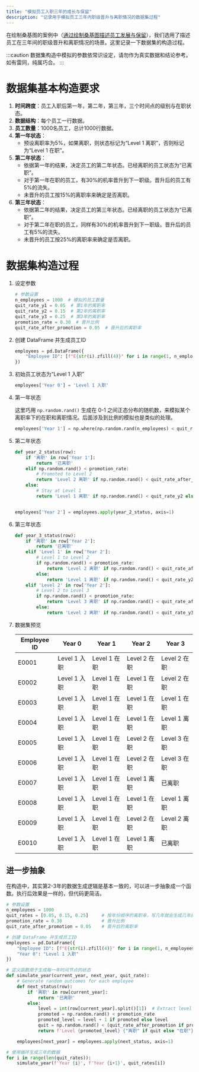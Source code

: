 ```yaml
---
title: "模拟员工入职三年的成长与保留"
description: "记录用于模拟员工三年内职级晋升与离职情况的数据集过程"
---
```


在绘制桑基图的案例中（[通过绘制桑基图描述员工发展与保留](../charts/echarts-sankey-chart)），我们选用了描述员工在三年间的职级晋升和离职情况的场景。这里记录一下数据集的构造过程。

:::caution
数据集构造中模拟的参数依常识设定，请勿作为真实数据和结论参考。如有雷同，纯属巧合。
:::

# 数据集基本构造要求

1. **时间跨度**：员工入职后第一年，第二年，第三年，三个时间点的级别与在职状态。
2. **数据结构**：每个员工一行数据。
3. **员工数量**：1000名员工，总计1000行数据。
4. **第一年状态**：
    - 预设离职率为5%，如果离职，则状态标记为“Level 1 离职”，否则标记为“Level 1 在职”。
5. **第二年状态**：
    - 依据第一年的结果，决定员工的第二年状态。已经离职的员工状态为“已离职”。
    - 对于第一年在职的员工，有30%的机率晋升到下一职级。晋升后的员工有5%的流失。
    - 未晋升的员工按15%的离职率来确定是否离职。
6. **第三年状态**：
    - 依据第二年的结果，决定员工的第三年状态。已经离职的员工状态为“已离职”。
    - 对于第二年在职的员工，同样有30%的机率晋升到下一职级。晋升后的员工有5%的流失。
    - 未晋升的员工按25%的离职率来确定是否离职。

# 数据集构造过程


<Steps>

1. 设定参数

    ```python
    # 参数设置
    n_employees = 1000  # 模拟的员工数量
    quit_rate_y1 = 0.05  # 第1年的离职率
    quit_rate_y2 = 0.15  # 第2年的离职率
    quit_rate_y3 = 0.25  # 第3年的离职率
    promotion_rate = 0.30  # 晋升比例
    quit_rate_after_promotion = 0.05  # 晋升后的离职率
    ```

2. 创建 DataFrame 并生成员工ID

    ```python
    employees = pd.DataFrame({
        "Employee ID": [f"E{str(i).zfill(4)}" for i in range(1, n_employees + 1)]
    })
    ```

3. 初始员工状态为“Level 1 入职”

    ```python
    employees['Year 0'] = 'Level 1 入职'
    ```

4. 第一年状态

    这里巧用 `np.random.rand()` 生成在 0-1 之间正态分布的随机数，来模拟某个离职率下的在职和离职情况。后面涉及到比例的模拟也是类似的处理。
    
    ```python
    employees['Year 1'] = np.where(np.random.rand(n_employees) < quit_rate_y1, 'Level 1 离职', 'Level 1 在职')
    ```
   
5. 第二年状态

    ```python
    def year_2_status(row):
        if '离职' in row['Year 1']:
            return '已离职'
        elif np.random.rand() < promotion_rate:
            # Promoted to Level 2
            return 'Level 2 离职' if np.random.rand() < quit_rate_after_promotion else 'Level 2 在职'
        else:
            # Stay at Level 1
            return 'Level 1 离职' if np.random.rand() < quit_rate_y2 else 'Level 1 在职'
    
    
    employees['Year 2'] = employees.apply(year_2_status, axis=1)
    ```
   
6. 第三年状态

    ```python
    def year_3_status(row):
        if '离职' in row['Year 2']:
            return '已离职'
        elif 'Level 1' in row['Year 2']:
            # Level 1 to Level 2
            if np.random.rand() < promotion_rate:
                return 'Level 2 离职' if np.random.rand() < quit_rate_after_promotion else 'Level 2 在职'
            else:
                return 'Level 1 离职' if np.random.rand() < quit_rate_y2 else 'Level 1 在职'
        elif 'Level 2' in row['Year 2']:
            # Level 2 to Level 3
            if np.random.rand() < promotion_rate:
                return 'Level 3 离职' if np.random.rand() < quit_rate_after_promotion else 'Level 3 在职'
            else:
                return 'Level 2 离职' if np.random.rand() < quit_rate_y3 else 'Level 2 在职'
    ```

7. 数据集预览

   | Employee ID | Year 0     | Year 1     | Year 2     | Year 3     |
   |-------------|------------|------------|------------|------------|
   | E0001       | Level 1 入职 | Level 1 在职 | Level 2 在职 | Level 2 在职 |
   | E0002       | Level 1 入职 | Level 1 在职 | Level 1 在职 | Level 2 在职 |
   | E0003       | Level 1 入职 | Level 1 在职 | Level 1 在职 | Level 1 在职 |
   | E0004       | Level 1 入职 | Level 1 在职 | Level 1 在职 | Level 1 离职 |
   | E0005       | Level 1 入职 | Level 1 在职 | Level 2 在职 | Level 3 在职 |
   | E0006       | Level 1 入职 | Level 1 在职 | Level 2 在职 | Level 3 在职 |
   | E0007       | Level 1 入职 | Level 1 在职 | Level 1 离职 | 已离职        |
   | E0008       | Level 1 入职 | Level 1 在职 | Level 1 在职 | Level 1 离职 |
   | E0009       | Level 1 入职 | Level 1 在职 | Level 2 在职 | Level 2 离职 |
   | E0010       | Level 1 入职 | Level 1 在职 | Level 1 离职 | 已离职        |

</Steps>

## 进一步抽象

在构造中，其实第2-3年的数据生成逻辑是基本一致的，可以进一步抽象成一个函数。执行后效果是一样的，但代码更简洁。

```python
# 参数设置
n_employees = 1000
quit_rates = [0.05, 0.15, 0.25]     # 按年份顺序的离职率，写几年就会生成几年的数据
promotion_rate = 0.30               # 晋升比例
quit_rate_after_promotion = 0.05    # 晋升后的离职率

# 创建 DataFrame 并生成员工ID
employees = pd.DataFrame({
    "Employee ID": [f"E{str(i).zfill(4)}" for i in range(1, n_employees + 1)],
    "Year 0": "Level 1 入职"
})

# 定义函数用于生成每一年时间节点的状态
def simulate_year(current_year, next_year, quit_rate):
    # Generate random outcomes for each employee
    def next_status(row):
        if '离职' in row[current_year]:
            return '已离职'
        else:
            level = int(row[current_year].split()[1])  # Extract level number correctly
            promoted = np.random.rand() < promotion_rate
            promoted_level = level + 1 if promoted else level
            quit = np.random.rand() < (quit_rate_after_promotion if promoted else quit_rate)
            return f'Level {promoted_level} {"离职" if quit else "在职"}'

    employees[next_year] = employees.apply(next_status, axis=1)

# 使用循环生成三年的数据
for i in range(len(quit_rates)):
    simulate_year(f'Year {i}', f'Year {i+1}', quit_rates[i])
```